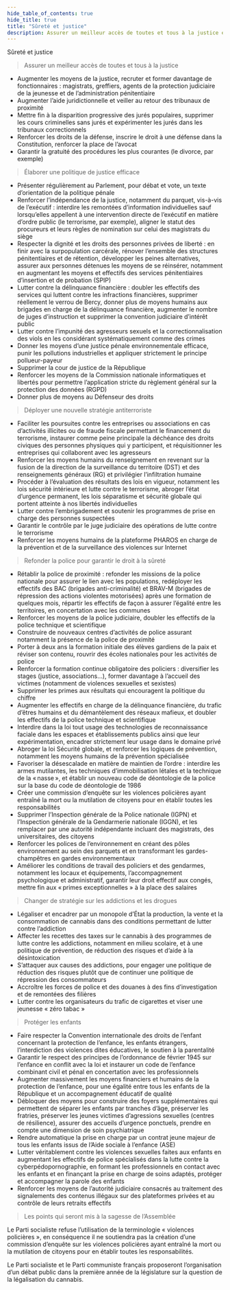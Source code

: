 ```yaml
---
hide_table_of_contents: true
hide_title: true
title: "Sûreté et justice"
description: Assurer un meilleur accès de toutes et tous à la justice et refonder la police pour garantir le droit à la sûreté
---
```



<SubTitle variant="light-secondary">Sûreté et justice</SubTitle>

> Assurer un meilleur accès de toutes et tous à la justice

- Augmenter les moyens de la justice, recruter et former davantage de fonctionnaires : magistrats, greffiers, agents de la protection judiciaire de la jeunesse et de l’administration pénitentiaire
- Augmenter l’aide juridictionnelle et veiller au retour des tribunaux de proximité
- Mettre fin à la disparition progressive des jurés populaires, supprimer les cours criminelles sans jurés et expérimenter les jurés dans les tribunaux correctionnels
- Renforcer les droits de la défense, inscrire le droit à une défense dans la Constitution, renforcer la place de l’avocat
- Garantir la gratuité des procédures les plus courantes (le divorce, par exemple)

> Élaborer une politique de justice efficace

- Présenter régulièrement au Parlement, pour débat et vote, un texte d’orientation de la politique pénale 
- Renforcer l’indépendance de la justice, notamment du parquet, vis-à-vis de l’exécutif : interdire les remontées d’information individuelles sauf lorsqu’elles appellent à une intervention directe de l’exécutif en matière d’ordre public (le terrorisme, par exemple), aligner le statut des procureurs et leurs règles de nomination sur celui des magistrats du siège
- Respecter la dignité et les droits des personnes privées de liberté : en finir avec la surpopulation carcérale, rénover l’ensemble des structures pénitentiaires et de rétention, développer les peines alternatives, assurer aux personnes détenues les moyens de se réinsérer, notamment en augmentant les moyens et effectifs des services pénitentiaires d’insertion et de probation (SPIP)
- Lutter contre la délinquance financière : doubler les effectifs des services qui luttent contre les infractions financières, supprimer réellement le verrou de Bercy, donner plus de moyens humains aux brigades en charge de la délinquance financière, augmenter le nombre de juges d’instruction et supprimer la convention judiciaire d’intérêt public
- Lutter contre l’impunité des agresseurs sexuels et la correctionnalisation des viols en les considérant systématiquement comme des crimes
- Donner les moyens d’une justice pénale environnementale efficace, punir les pollutions industrielles et appliquer strictement le principe pollueur-payeur
- Supprimer la cour de justice de la République
- Renforcer les moyens de la Commission nationale informatiques et libertés pour permettre l’application stricte du règlement général sur la protection des données (RGPD) 
- Donner plus de moyens au Défenseur des droits

> Déployer une nouvelle stratégie antiterroriste 

- Faciliter les poursuites contre les entreprises ou associations en cas d’activités illicites ou de fraude fiscale permettant le financement du terrorisme, instaurer comme peine principale la déchéance des droits civiques des personnes physiques qui y participent, et réquisitionner les entreprises qui collaborent avec les agresseurs
- Renforcer les moyens humains du renseignement en revenant sur la fusion de la direction de la surveillance du territoire (DST) et des renseignements généraux (RG) et privilégier l’infiltration humaine
- Procéder à l’évaluation des résultats des lois en vigueur, notamment les lois sécurité intérieure et lutte contre le terrorisme, abroger l’état d’urgence permanent, les lois séparatisme et sécurité globale qui portent atteinte à nos libertés individuelles
- Lutter contre l’embrigadement et soutenir les programmes de prise en charge des personnes suspectées
- Garantir le contrôle par le juge judiciaire des opérations de lutte contre le terrorisme
- Renforcer les moyens humains de la plateforme PHAROS en charge de la prévention et de la surveillance des violences sur Internet

> Refonder la police pour garantir le droit à la sûreté

- Rétablir la police de proximité : refonder les missions de la police nationale pour assurer le lien avec les populations, redéployer les effectifs des BAC (brigades anti-criminalité) et BRAV-M (brigades de répression des actions violentes motorisées) après une formation de quelques mois, répartir les effectifs de façon à assurer l’égalité entre les territoires, en concertation avec les communes
- Renforcer les moyens de la police judiciaire, doubler les effectifs de la police technique et scientifique
- Construire de nouveaux centres d’activités de police assurant notamment la présence de la police de proximité 
- Porter à deux ans la formation initiale des élèves gardiens de la paix et réviser son contenu, rouvrir des écoles nationales pour les activités de police
- Renforcer la formation continue obligatoire des policiers : diversifier les stages (justice, associations…), former davantage à l’accueil des victimes (notamment de violences sexuelles et sexistes)
- Supprimer les primes aux résultats qui encouragent la politique du chiffre
- Augmenter les effectifs en charge de la délinquance financière, du trafic d’êtres humains et du démantèlement des réseaux mafieux, et doubler les effectifs de la police technique et scientifique
- Interdire dans la loi tout usage des technologies de reconnaissance faciale dans les espaces et établissements publics ainsi que leur expérimentation, encadrer strictement leur usage dans le domaine privé
- Abroger la loi Sécurité globale, et renforcer les logiques de prévention, notamment les moyens humains de la prévention spécialisée
- Favoriser la désescalade en matière de maintien de l’ordre : interdire les armes mutilantes, les techniques d’immobilisation létales et la technique de la « nasse », et établir un nouveau code de déontologie de la police sur la base du code de déontologie de 1986
- Créer une commission d’enquête sur les violences policières ayant entraîné la mort ou la mutilation de citoyens pour en établir toutes les responsabilités
- Supprimer l’Inspection générale de la Police nationale (IGPN) et l’Inspection générale de la Gendarmerie nationale (IGGN), et les remplacer par une autorité indépendante incluant des magistrats, des universitaires, des citoyens
- Renforcer les polices de l’environnement en créant des pôles environnement au sein des parquets et en transformant les gardes-champêtres en gardes environnementaux
- Améliorer les conditions de travail des policiers et des gendarmes, notamment les locaux et équipements, l’accompagnement psychologique et administratif, garantir leur droit effectif aux congés, mettre fin aux « primes exceptionnelles » à la place des salaires

> Changer de stratégie sur les addictions et les drogues

- Légaliser et encadrer par un monopole d’État la production, la vente et la consommation de cannabis dans des conditions permettant de lutter contre l’addiction
- Affecter les recettes des taxes sur le cannabis à des programmes de lutte contre les addictions, notamment en milieu scolaire, et à une politique de prévention, de réduction des risques et d’aide à la désintoxication
- S’attaquer aux causes des addictions, pour engager une politique de réduction des risques plutôt que de continuer une politique de répression des consommateurs
- Accroître les forces de police et des douanes à des fins d’investigation et de remontées des filières
- Lutter contre les organisateurs du trafic de cigarettes et viser une jeunesse « zéro tabac »

> Protéger les enfants

- Faire respecter la Convention internationale des droits de l’enfant concernant la protection de l’enfance, les enfants étrangers, l’interdiction des violences dites éducatives, le soutien à la parentalité
- Garantir le respect des principes de l’ordonnance de février 1945 sur l’enfance en conflit avec la loi et instaurer un code de l’enfance combinant civil et pénal en concertation avec les professionnels
- Augmenter massivement les moyens financiers et humains de la protection de l’enfance, pour une égalité entre tous les enfants de la République et un accompagnement éducatif de qualité
- Débloquer des moyens pour construire des foyers supplémentaires qui permettent de séparer les enfants par tranches d’âge, préserver les fratries, préserver les jeunes victimes d’agressions sexuelles (centres de résilience), assurer des accueils d’urgence ponctuels, prendre en compte une dimension de soin psychiatrique
- Rendre automatique la prise en charge par un contrat jeune majeur de tous les enfants issus de l’Aide sociale à l’enfance (ASE)
- Lutter véritablement contre les violences sexuelles faites aux enfants en augmentant les effectifs de police spécialisés dans la lutte contre la cyberpédopornographie, en formant les professionnels en contact avec les enfants et en finançant la prise en charge de soins adaptés, protéger et accompagner la parole des enfants
- Renforcer les moyens de l’autorité judiciaire consacrés au traitement des signalements des contenus illégaux sur des plateformes privées et au contrôle de leurs retraits effectifs

> Les points qui seront mis à la sagesse de l’Assemblée

Le Parti socialiste refuse l’utilisation de la terminologie « violences policières », en conséquence il ne soutiendra pas la création d’une commission d’enquête sur les violences policières ayant entraîné la mort ou la mutilation de citoyens pour en établir toutes les responsabilités.

Le Parti socialiste et le Parti communiste français proposeront l’organisation d’un débat public dans la première année de la législature sur la question de la légalisation du cannabis.